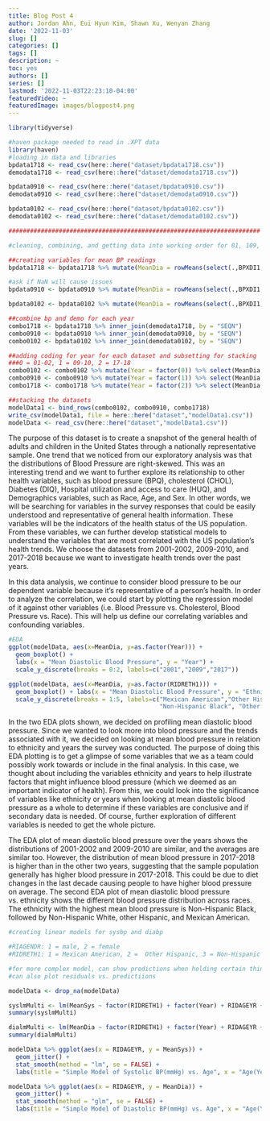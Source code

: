 ```yaml
---
title: Blog Post 4
author: Jordan Ahn, Eui Hyun Kim, Shawn Xu, Wenyan Zhang
date: '2022-11-03'
slug: []
categories: []
tags: []
description: ~
toc: yes
authors: []
series: []
lastmod: '2022-11-03T22:23:10-04:00'
featuredVideo: ~
featuredImage: images/blogpost4.png
---
```


```r
library(tidyverse)

#haven package needed to read in .XPT data
library(haven)
#loading in data and libraries
bpdata1718 <- read_csv(here::here("dataset/bpdata1718.csv"))
demodata1718 <- read_csv(here::here("dataset/demodata1718.csv"))

bpdata0910 <- read_csv(here::here("dataset/bpdata0910.csv"))
demodata0910 <- read_csv(here::here("dataset/demodata0910.csv"))

bpdata0102 <- read_csv(here::here("dataset/bpdata0102.csv"))
demodata0102 <- read_csv(here::here("dataset/demodata0102.csv"))

######################################################################

#cleaning, combining, and getting data into working order for 01, 109, and 17

##creating variables for mean BP readings
bpdata1718 <- bpdata1718 %>% mutate(MeanDia = rowMeans(select(.,BPXDI1,BPXDI2,BPXDI3), na.rm = TRUE)) %>% mutate(MeanSys = rowMeans(select(.,BPXSY1,BPXSY2,BPXSY3), na.rm = TRUE))

#ask if NaN will cause issues
bpdata0910 <- bpdata0910 %>% mutate(MeanDia = rowMeans(select(.,BPXDI1,BPXDI2,BPXDI3), na.rm = TRUE)) %>% mutate(MeanSys = rowMeans(select(.,BPXSY1,BPXSY2,BPXSY3), na.rm = TRUE))

bpdata0102 <- bpdata0102 %>% mutate(MeanDia = rowMeans(select(.,BPXDI1,BPXDI2,BPXDI3), na.rm = TRUE)) %>% mutate(MeanSys = rowMeans(select(.,BPXSY1,BPXSY2,BPXSY3), na.rm = TRUE))

##combine bp and demo for each year
combo1718 <- bpdata1718 %>% inner_join(demodata1718, by = "SEQN")
combo0910 <- bpdata0910 %>% inner_join(demodata0910, by = "SEQN")
combo0102 <- bpdata0102 %>% inner_join(demodata0102, by = "SEQN")

##adding coding for year for each dataset and subsetting for stacking
###0 = 01-02, 1 = 09-10, 2 = 17-18
combo0102 <- combo0102 %>% mutate(Year = factor(0)) %>% select(MeanDia, MeanSys, RIAGENDR, RIDAGEYR, RIDRETH1, Year)
combo0910 <- combo0910 %>% mutate(Year = factor(1)) %>% select(MeanDia, MeanSys, RIAGENDR, RIDAGEYR, RIDRETH1, Year)
combo1718 <- combo1718 %>% mutate(Year = factor(2)) %>% select(MeanDia, MeanSys, RIAGENDR, RIDAGEYR, RIDRETH1, Year)

##stacking the datasets
modelData1 <- bind_rows(combo0102, combo0910, combo1718)
write_csv(modelData1, file = here::here("dataset","modelData1.csv"))
modelData <- read_csv(here::here("dataset","modelData1.csv"))
```
  The purpose of this dataset is to create a snapshot of the general health of adults and children in the United States through a nationally representative sample. One trend that we noticed from our exploratory analysis was that the distributions of Blood Pressure are right-skewed. This was an interesting trend and we want to further explore its relationship to other health variables, such as blood pressure (BPQ), cholesterol (CHOL), Diabetes (DIQ), Hospital utilization and access to care (HUQ), and Demographics variables, such as Race, Age, and Sex. In other words, we will be searching for variables in the survey responses that could be easily understood and representative of general health information. These variables will be the indicators of the health status of the US population. From these variables, we can further develop statistical models to understand the variables that are most correlated with the US population’s health trends. We choose the datasets from 2001-2002, 2009-2010, and 2017-2018 because we want to investigate health trends over the past years. 
  
  In this data analysis, we continue to consider blood pressure to be our dependent variable because it’s representative of a person’s health. In order to analyze the correlation, we could start by plotting the regression model of it against other variables (i.e. Blood Pressure vs. Cholesterol, Blood Pressure vs. Race). This will help us define our correlating variables and confounding variables.

```r
#EDA
ggplot(modelData, aes(x=MeanDia, y=as.factor(Year))) + 
  geom_boxplot() + 
  labs(x = "Mean Diastolic Blood Pressure", y = "Year") +
  scale_y_discrete(breaks = 0:2, labels=c("2001","2009","2017"))

ggplot(modelData, aes(x=MeanDia, y=as.factor(RIDRETH1))) + 
  geom_boxplot() + labs(x = "Mean Diastolic Blood Pressure", y = "Ethnicity") +
  scale_y_discrete(breaks = 1:5, labels=c("Mexican American","Other Hispanic","Non-Hispanic White",
                                          "Non-Hispanic Black", "Other Race")) 
```

  In the two EDA plots shown, we decided on profiling mean diastolic blood pressure. Since we wanted to look more into blood pressure and the trends associated with it, we decided on looking at mean blood pressure in relation to ethnicity and years the survey was conducted. The purpose of doing this EDA plotting is to get a glimpse of some variables that we as a team could possibly work towards or include in the final analysis. In this case, we thought about including the variables ethnicity and years to help illustrate factors that might influence blood pressure (which we deemed as an important indicator of health). From this, we could look into the significance of variables like ethnicity or years when looking at mean diastolic blood pressure as a whole to determine if these variables are conclusive and if secondary data is needed. Of course, further exploration of different variables is needed to get the whole picture.

  The EDA plot of mean diastolic blood pressure over the years shows the distributions of 2001-2002 and 2009-2010 are similar, and the averages are similar too. However, the distribution of mean blood pressure in 2017-2018 is higher than in the other two years, suggesting that the sample population generally has higher blood pressure in 2017-2018. This could be due to diet changes in the last decade causing people to have higher blood pressure on average. The second EDA plot of mean diastolic blood pressure vs. ethnicity shows the different blood pressure distribution across races. The ethnicity with the highest mean blood pressure is Non-Hispanic Black, followed by Non-Hispanic White, other Hispanic, and Mexican American. 


```r
#creating linear models for sysbp and diabp

#RIAGENDR: 1 = male, 2 = female
#RIDRETH1: 1 = Mexican American, 2 =  Other Hispanic, 3 = Non-Hispanic White, 4 = Non-Hispanic Black, 5 = Other Race (includes mixed)

#for more complex model, can show predictions when holding certain things constant
#can also plot residuals vs. predictiions

modelData <- drop_na(modelData)

syslmMulti <- lm(MeanSys ~ factor(RIDRETH1) + factor(Year) + RIDAGEYR + factor(RIAGENDR), data = modelData)
summary(syslmMulti)

dialmMulti <- lm(MeanDia ~ factor(RIDRETH1) + factor(Year) + RIDAGEYR + factor(RIAGENDR), data = modelData)
summary(dialmMulti)

modelData %>% ggplot(aes(x = RIDAGEYR, y = MeanSys)) +
  geom_jitter() +
  stat_smooth(method = "lm", se = FALSE) +
  labs(title = "Simple Model of Systolic BP(mmHg) vs. Age", x = "Age(Years)", y = "Mean Systolic BP(mmHg)")

modelData %>% ggplot(aes(x = RIDAGEYR, y = MeanDia)) +
  geom_jitter() +
  stat_smooth(method = "glm", se = FALSE) +
  labs(title = "Simple Model of Diastolic BP(mmHg) vs. Age", x = "Age(Years)", y = "Mean Diastolic BP(mmHg)")
```
